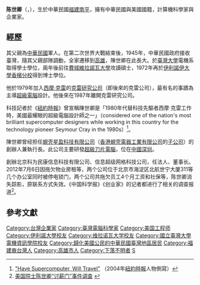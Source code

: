 '''陈世卿 '''（{{lang-en|Steve Chen}}，{{bd|1944年||||}}），生於中華民國[[福建|福建]][[南平|南平]]，擁有中華民國與美國國籍，計算機科學家與企業家。

== 經歷 ==
其父親為[[中華民國|中華民國]]軍人。在第二次世界大戰結束後，1945年，中華民國政府接收臺灣，隨其父親部隊調動，全家遷移到[[高雄|高雄]]，陳世卿在此長大。於[[臺灣大學|臺灣大學]]電機系取得學士學位，兩年後前往[[費城|費城]][[維拉諾瓦大學|維拉諾瓦大學]]攻讀碩士，1972年再於[[伊利諾伊大學香檳分校|伊利諾伊大學香檳分校]]得到博士學位。

他於1979年加入[[西摩·克雷|西摩·克雷]]的[[克雷公司|克雷研究公司]]（即後來的克雷公司），最有名的事蹟為主導{{le|克雷X-MP|Cray X-MP}}[[超級電腦|超級電腦]]設計。他後來在1987年離開克雷研究公司。

科技記者{{le|約翰·馬可夫|John Markoff}}於《[[紐約時報|紐約時報]]》曾宣稱陳世卿是「1980年代替科技先驅者西摩·克雷工作時，美國最耀眼的超級電腦設計師之一」（considered one of the nation's most brilliant supercomputer designers while working in this country for the technology pioneer Seymour Cray in the 1980s）<ref>[http://arneberg.com/chippewa/articles/2004.1101.chen/ "Have Supercomputer, Will Travel"] {{Wayback|url=http://arneberg.com/chippewa/articles/2004.1101.chen/ |date=20060527222422 }} （2004年[[紐約時報|紐約時報]]人物側寫）</ref>。

陳世卿曾经担任[[星盈科技|蜆壳星盈科技有限公司]]（[[蜆殼電器|香港蜆壳電器工業有限公司]]的[[子公司|子公司]]）的創辦人兼執行長。此公司主要研發[[超級刀片電腦|超級刀片電腦]]，位在[[中國|中國]][[深圳|深圳]]。

創辦北京科为民康信息科技有限公司、信息超级网格科技公司，任法人、董事长。2012年7月6日因拖欠物业房租等，两个公司位于北京市海淀区北航世宁大厦311等几个办公室同时被停电锁门，两个公司共拖欠员工4个月工资和社保等，陈世卿消失踪影，原联系方式失效。《中国科学报》《创业家》的记者都进行了相关的调查报道<ref>[http://news.sciencenet.cn/htmlnews/2012/10/270731.shtm 美国院士陈世卿“讨薪门”事件调查] {{Wayback|url=http://news.sciencenet.cn/htmlnews/2012/10/270731.shtm |date=20121024230035 }}</ref>。

== 參考文獻 ==
{{reflist}}
{{DEFAULTSORT:C}}
[[Category:台灣企業家|Category:台灣企業家]]
[[Category:臺灣電腦科學家|Category:臺灣電腦科學家]]
[[Category:美国工程师|Category:美国工程师]]
[[Category:伊利諾大學校友|Category:伊利諾大學校友]]
[[Category:维拉诺瓦大学校友|Category:维拉诺瓦大学校友]]
[[Category:國立臺灣大學電機資訊學院校友|Category:國立臺灣大學電機資訊學院校友]]
[[Category:歸化美國公民的中華民國臺灣地區居民|Category:歸化美國公民的中華民國臺灣地區居民]]
[[Category:福建裔台灣人|Category:福建裔台灣人]]
[[Category:高雄市人|Category:高雄市人]]
[[Category:下落不明者|Category:下落不明者]]
[[Category:陈姓|S]]
{{Taiwan-bio-stub}}